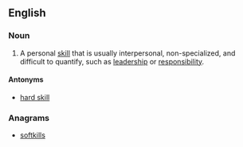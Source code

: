 ==English==

===Noun===
{{en-noun|head=[[soft]] [[skill]]}}
{{wikipedia}}

# {{context|human resources}} A personal [[skill]] that is usually interpersonal, non-specialized, and difficult to quantify, such as [[leadership]] or [[responsibility]].

====Antonyms====
* [[hard skill]]

===Anagrams===
* [[softkills#English|softkills]]